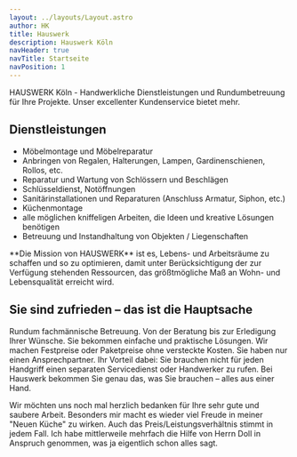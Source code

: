 ```yaml
---
layout: ../layouts/Layout.astro
author: HK
title: Hauswerk
description: Hauswerk Köln
navHeader: true
navTitle: Startseite
navPosition: 1
---
```



<Hero>
  HAUSWERK Köln - Handwerkliche Dienstleistungen und Rundumbetreuung für Ihre
  Projekte. Unser excellenter Kundenservice bietet mehr.
</Hero>

## Dienstleistungen

- Möbelmontage und Möbelreparatur
- Anbringen von Regalen, Halterungen, Lampen, Gardinenschienen, Rollos, etc.
- Reparatur und Wartung von Schlössern und Beschlägen
- Schlüsseldienst, Notöffnungen
- Sanitärinstallationen und Reparaturen (Anschluss Armatur, Siphon, etc.)
- Küchenmontage
- alle möglichen kniffeligen Arbeiten, die Ideen und kreative Lösungen benötigen
- Betreuung und Instandhaltung von Objekten / Liegenschaften


<Gallery>
  <GalleryImage filename="BILD0065_1.jpeg" alt="Kücheneinbau" />
  <GalleryImage filename="BILD0677.jpeg" alt="Schiebetür im Bad" />
  <GalleryImage filename="BILD2236_1.jpeg" alt="Dachverkleidung" />
  <GalleryImage filename="P1010089_1.jpeg" alt="Türanfertigung" />
  <GalleryImage filename="IMGP7778_1.jpeg" alt="Dacherneuerung" />
</Gallery>


<Box filename="portrait.jpg" alt="Uli Doll">
  **Die Mission von HAUSWERK**
  ist es, Lebens- und Arbeitsräume zu schaffen
  und so zu optimieren, damit unter Berücksichtigung der zur Verfügung stehenden
  Ressourcen, das größtmögliche Maß an Wohn- und Lebensqualität erreicht wird.
</Box>

## Sie sind zufrieden – das ist die Hauptsache

Rundum fachmännische Betreuung. 
Von der Beratung bis zur Erledigung Ihrer Wünsche.
Sie bekommen einfache und praktische Lösungen.
Wir machen Festpreise oder Paketpreise ohne versteckte Kosten.
Sie haben nur einen Ansprechpartner.
Ihr Vorteil dabei: Sie brauchen nicht für jeden Handgriff einen separaten Servicedienst oder Handwerker zu rufen.
Bei Hauswerk bekommen Sie genau das, was Sie brauchen – alles aus einer Hand.

<Feedback author="Familie Robie, Köln">
  Wir möchten uns noch mal herzlich bedanken für Ihre sehr gute und saubere
  Arbeit. Besonders mir macht es wieder viel Freude in meiner "Neuen Küche" zu
  wirken. Auch das Preis/Leistungsverhältnis stimmt in jedem Fall.
</Feedback>


<Feedback author="Dr. Baues, Bonn">
  Ich habe mittlerweile mehrfach die Hilfe von Herrn Doll in Anspruch genommen,
  was ja eigentlich schon alles sagt.
</Feedback>
